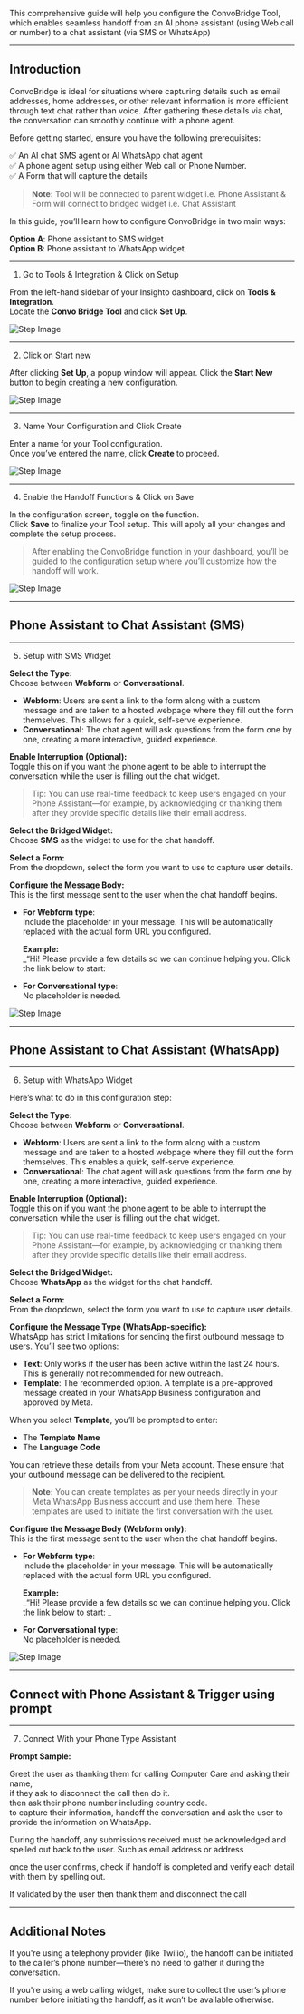 This comprehensive guide will help you configure the ConvoBridge Tool, which enables seamless handoff from an AI phone assistant (using Web call or number) to a chat assistant (via SMS or WhatsApp)

---

## Introduction 

ConvoBridge is ideal for situations where capturing details such as email addresses, home addresses, or other relevant information is more efficient through text chat rather than voice. After gathering these details via chat, the conversation can smoothly continue with a phone agent.

Before getting started, ensure you have the following prerequisites:

✅ An AI chat SMS agent or AI WhatsApp chat agent  
✅ A phone agent setup using either Web call or Phone Number.  
✅ A Form that will capture the details  

> **Note:** Tool will be connected to parent widget i.e. Phone Assistant & Form will connect to bridged widget i.e. Chat Assistant

In this guide, you’ll learn how to configure ConvoBridge in two main ways:

**Option A**: Phone assistant to SMS widget  
**Option B**: Phone assistant to WhatsApp widget

---

1. Go to Tools & Integration & Click on Setup

From the left-hand sidebar of your Insighto dashboard, click on **Tools & Integration**.  
Locate the **Convo Bridge Tool** and click **Set Up**.

![Step Image](images/convo/1.webp)

---

2. Click on Start new

After clicking **Set Up**, a popup window will appear. Click the **Start New** button to begin creating a new configuration.

![Step Image](images/convo/2.webp)

---

3. Name Your Configuration and Click Create

Enter a name for your Tool configuration.  
Once you’ve entered the name, click **Create** to proceed.

![Step Image](images/convo/3.webp)

---

4. Enable the Handoff Functions & Click on Save

In the configuration screen, toggle on the function.  
Click **Save** to finalize your Tool setup. This will apply all your changes and complete the setup process.

> After enabling the ConvoBridge function in your dashboard, you’ll be guided to the configuration setup where you’ll customize how the handoff will work.

![Step Image](images/convo/4.webp)

---

## Phone Assistant to Chat Assistant (SMS) 

---

5. Setup with SMS Widget

**Select the Type:**  
Choose between **Webform** or **Conversational**.

- **Webform**: Users are sent a link to the form along with a custom message and are taken to a hosted webpage where they fill out the form themselves. This allows for a quick, self-serve experience.  
- **Conversational**: The chat agent will ask questions from the form one by one, creating a more interactive, guided experience.

**Enable Interruption (Optional):**  
Toggle this on if you want the phone agent to be able to interrupt the conversation while the user is filling out the chat widget.  
> Tip: You can use real-time feedback to keep users engaged on your Phone Assistant—for example, by acknowledging or thanking them after they provide specific details like their email address.

**Select the Bridged Widget:**  
Choose **SMS** as the widget to use for the chat handoff.

**Select a Form:**  
From the dropdown, select the form you want to use to capture user details.

**Configure the Message Body:**  
This is the first message sent to the user when the chat handoff begins.

- **For Webform type**:  
  Include the placeholder  in your message. This will be automatically replaced with the actual form URL you configured.

  **Example:**  
  _“Hi! Please provide a few details so we can continue helping you. Click the link below to start: 

- **For Conversational type**:  
  No placeholder is needed.

![Step Image](images/convo/5.webp)

---

## Phone Assistant to Chat Assistant (WhatsApp) 

---

6. Setup with WhatsApp Widget

Here’s what to do in this configuration step:

**Select the Type:**  
Choose between **Webform** or **Conversational**.

- **Webform**: Users are sent a link to the form along with a custom message and are taken to a hosted webpage where they fill out the form themselves. This enables a quick, self-serve experience.  
- **Conversational**: The chat agent will ask questions from the form one by one, creating a more interactive, guided experience.

**Enable Interruption (Optional):**  
Toggle this on if you want the phone agent to be able to interrupt the conversation while the user is filling out the chat widget.  
> Tip: You can use real-time feedback to keep users engaged on your Phone Assistant—for example, by acknowledging or thanking them after they provide specific details like their email address.

**Select the Bridged Widget:**  
Choose **WhatsApp** as the widget for the chat handoff.

**Select a Form:**  
From the dropdown, select the form you want to use to capture user details.

**Configure the Message Type (WhatsApp-specific):**  
WhatsApp has strict limitations for sending the first outbound message to users. You’ll see two options:

- **Text**: Only works if the user has been active within the last 24 hours. This is generally not recommended for new outreach.  
- **Template**: The recommended option. A template is a pre-approved message created in your WhatsApp Business configuration and approved by Meta.

When you select **Template**, you’ll be prompted to enter:

- The **Template Name**
- The **Language Code**

You can retrieve these details from your Meta account. These ensure that your outbound message can be delivered to the recipient.

> **Note:** You can create templates as per your needs directly in your Meta WhatsApp Business account and use them here. These templates are used to initiate the first conversation with the user.

**Configure the Message Body (Webform only):**  
This is the first message sent to the user when the chat handoff begins.

- **For Webform type**:  
  Include the placeholder  in your message. This will be automatically replaced with the actual form URL you configured.

  **Example:**  
  _“Hi! Please provide a few details so we can continue helping you. Click the link below to start: _

- **For Conversational type**:  
  No placeholder is needed.

![Step Image](images/convo/6.webp)

---

## Connect with Phone Assistant & Trigger using prompt 
---

7. Connect With your Phone Type Assistant

**Prompt Sample:**

Greet the user as thanking them for calling Computer Care and asking their name,  
if they ask to disconnect the call then do it.  
then ask their phone number including country code.  
to capture their information, handoff the conversation and ask the user to provide the information on WhatsApp.  

During the handoff, any submissions received must be acknowledged and spelled out back to the user. Such as email address or address  

once the user confirms, check if handoff is completed and verify each detail with them by spelling out.  

If validated by the user then thank them and disconnect the call


---

## Additional Notes  

If you're using a telephony provider (like Twilio), the handoff can be initiated to the caller’s phone number—there’s no need to gather it during the conversation.

If you're using a web calling widget, make sure to collect the user’s phone number before initiating the handoff, as it won’t be available otherwise.
